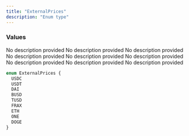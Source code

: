 ```yaml
---
title: "ExternalPrices"
description: "Enum type"
---
```


### Values

<ResponseField name="USDC" type="enum">
  No description provided
</ResponseField>

<ResponseField name="USDT" type="enum">
  No description provided
</ResponseField>

<ResponseField name="DAI" type="enum">
  No description provided
</ResponseField>

<ResponseField name="BUSD" type="enum">
  No description provided
</ResponseField>

<ResponseField name="TUSD" type="enum">
  No description provided
</ResponseField>

<ResponseField name="FRAX" type="enum">
  No description provided
</ResponseField>

<ResponseField name="ETH" type="enum">
  No description provided
</ResponseField>

<ResponseField name="ONE" type="enum">
  No description provided
</ResponseField>

<ResponseField name="DOGE" type="enum">
  No description provided
</ResponseField>


```graphql ExternalPrices
enum ExternalPrices {
  USDC
  USDT
  DAI
  BUSD
  TUSD
  FRAX
  ETH
  ONE
  DOGE
}
```

